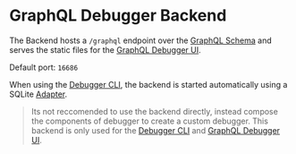 # GraphQL Debugger Backend

The Backend hosts a `/graphql` endpoint over the [GraphQL Schema](/docs/packages/graphql-schema) and serves the static files for the [GraphQL Debugger UI](/docs/components/ui).

Default port: `16686`

When using the [Debugger CLI](/docs/packages/cli), the backend is started automatically using a SQLite [Adapter](/docs/components/adapters).

> Its not reccomended to use the backend directly, instead compose the components of debugger to create a custom debugger. This backend is only used for the [Debugger CLI](/docs/packages/cli) and [GraphQL Debugger UI](/docs/components/ui).
